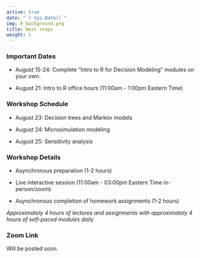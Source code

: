 ```yaml
---
active: true
date: "`r Sys.Date()`"
img: R_background.png
title: Next steps
weight: 1
---
```


### Important Dates

- August 15-24: Complete “Intro to R for Decision Modeling” modules on your own.

- August 21: Intro to R office hours (11:00am - 1:00pm Eastern Time)

### Workshop Schedule

- August 23: Decision trees and Markov models

- August 24: Microsimulation modeling

- August 25: Sensitivity analysis

### Workshop Details

- Asynchronous preparation (1-2 hours)

- Live interactive session (11:00am - 03:00pm Eastern Time in-person/zoom)

- Asynchronous completion of homework assignments (1-2 hours)

*Approximately 4 hours of lectures and assignments with approximately 4 hours of self-paced modules daily*

### Zoom Link

Will be posted soon.











